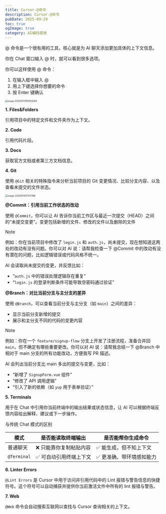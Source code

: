 ```yaml
---
title: Cursor-@命令
description: Cursor-@命令
pubDate: 2025-09-29
toc: true
ogImage: true
category: AI编码提效
---
```


@ 命令是一个很有用的工具，核心就是为 AI 聊天添加更加具体的上下文信息。

你在 Chat 窗口输入 @ 时，就可以看到很多选项。

你可以这样使用 @ 命令：

1. 在输入框中输入 @
2. 用上下键选择你想要的命令
3. 按 Enter 键确认

<img
  src="https://xiejie-typora.oss-cn-chengdu.aliyuncs.com/2025-05-13-115454.png"
  alt="image-20250513195454264"
  style="zoom:50%;"
/>

**1. Files&Folders**

引用项目中的特定文件和文件夹作为上下文。

**2. Code**

引用代码片段。

**3. Docs**

获取官方文档或者第三方文档信息。

**4. Git**

使用 `@Git` 相关的特殊指令来分析当前项目的 Git 变更情况、比较分支内容、以及查看未提交的文件状态。

<img
  src="https://xiejie-typora.oss-cn-chengdu.aliyuncs.com/2025-05-14-051137.png"
  alt="image-20250514131137166"
  style="zoom:50%;"
/>

**@Commit：引用当前工作状态的改动**

使用 `@Commit`，你可以让 AI 告诉你当前工作区与最近一次提交（HEAD）之间的“未提交变更”。变更包括新增的文件、修改的文件以及删除的文件

> [!note]
>
> 例如：你在当前项目中修改了 `login.js` 和 `auth.js`，尚未提交，现在想知道这两处的改动有没有问题。你可以对 AI 说：请帮我检查一下 @Commit 中的改动有没有潜在的问题，比如逻辑错误或代码风格不统一。
>
> AI 会读取尚未提交的变更，并反馈比如：
>
> - “`auth.js` 中的错误处理逻辑存在重复”
> - “`login.js` 的登录判断条件可能导致空密码通过验证”

**@Branch：对比当前分支与主分支的差异**

使用 `@Branch`，可以查看当前分支与主分支（如 `main`）之间的差异：

- 显示当前分支新增的提交
- 展示和主分支不同的代码的变更内容

> [!note]
>
> 例如：你在一个 `feature/signup-flow` 分支上开发了注册流程，准备合并回 `main`，但不确定有哪些重要更改。你可以对 AI 说：请帮我总结一下 @Branch 中相对于 main 分支的所有功能改动，方便我写 PR 描述。
>
> AI 会列出当前分支比 main 多出的提交与变更，比如：
>
> - “新增了 `SignupForm.vue` 组件”
> - “修改了 API 调用逻辑”
> - “引入了新的依赖（如 `yup` 用于表单验证）”

**5. Terminals**

用于在 Chat 中引用你当前终端中的输出结果或状态信息，让 AI 可以根据终端反馈内容给出解释、建议或下一步操作。

与传统 Chat 模式的区别

| 模式        | 是否能读取终端输出      | 是否能帮你生成命令        |
| ----------- | ----------------------- | ------------------------- |
| 普通聊天    | ❌ 只能靠你复制粘贴内容 | ✅ 能生成，但不知上下文   |
| `@Terminal` | ✅ 可自动引用终端上下文 | ✅ 更准确、带环境感知能力 |

**6. Linter Errors**

`@Lint Errors` 是 Cursor 中用于访问并引用代码中的 Lint 报错与警告信息的快捷符号。这个符号可以自动捕获并提供你当前激活文件中所有的 lint 报错与警告。

**7. Web**

`@Web` 命令会自动搜索互联网以查找与 Cursor 查询相关的上下文。
